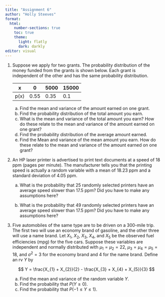---
title: "Assignment 6"
author: "Holly Steeves"
format: 
  html: 
    number-sections: true
    toc: true
    theme: 
      light: flatly
      dark: darkly
editor: visual
---

1.  Suppose we apply for two grants. The probability distribution of the money funded from the grants is shown below. Each grant is independent of the other and has the same probability distribution.

    | x    | 0    | 5000 | 15000 |
    |------|------|------|-------|
    | p(x) | 0.55 | 0.35 | 0.1   |

    a.  Find the mean and variance of the amount earned on one grant.
    b.  Find the probability distribution of the total amount you earn.
    c.  What is the mean and variance of the total amount you earn? How do these relate to the mean and variance of the amount earned on one grant?
    d.  Find the probability distribution of the average amount earned.
    e.  Find the Mean and variance of the mean amount you earn. How do these relate to the mean and variance of the amount earned on one grant?

2.  An HP laser printer is advertised to print text documents at a speed of 18 ppm (pages per minute). The manufacturer tells you that the printing speed is actually a random variable with a mean of 18.23 ppm and a standard deviation of 4.05 ppm.

    a.  What is the probability that 25 randomly selected printers have an average speed slower than 17.5 ppm? Did you have to make any assumptions here?

    b.  What is the probability that 49 randomly selected printers have an average speed slower than 17.5 ppm? Did you have to make any assumptions here?

3.  Five automobiles of the same type are to be driven on a 300-mile trip. The first two will use an economy brand of gasoline, and the other three will use a name brand. Let $X_{1}$, $X_{2}$, $X_{3}$, $X_{4}$, and $X_{5}$ be the observed fuel efficiencies (mpg) for the five cars. Suppose these variables are independent and normally distributed with $\mu_{1} = \mu_{2} = 22$, $\mu_{3} = \mu_{4} = \mu_{5} = 18$, and $\sigma^{2} = 3$ for the economy brand and 4 for the name brand. Define an rv $Y$ by

    $$
    Y = \frac{X_{1} + X_{2}}{2} - \frac{X_{3} + X_{4} + X_{5}}{3}
    $$

    a.  Find the mean and variance of the random variable $Y$.
    b.  Find the probability that $P(Y \geq 0)$.
    c.  Find the probability that $P(-1 \leq Y \leq 1)$.
